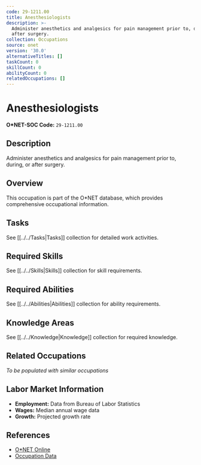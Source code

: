 ```yaml
---
code: 29-1211.00
title: Anesthesiologists
description: >-
  Administer anesthetics and analgesics for pain management prior to, during, or
  after surgery.
collection: Occupations
source: onet
version: '30.0'
alternativeTitles: []
taskCount: 0
skillCount: 0
abilityCount: 0
relatedOccupations: []
---
```

# Anesthesiologists

**O*NET-SOC Code:** `29-1211.00`

## Description

Administer anesthetics and analgesics for pain management prior to, during, or after surgery.

## Overview

This occupation is part of the O*NET database, which provides comprehensive occupational information.

## Tasks

See [[../../Tasks|Tasks]] collection for detailed work activities.

## Required Skills

See [[../../Skills|Skills]] collection for skill requirements.

## Required Abilities

See [[../../Abilities|Abilities]] collection for ability requirements.

## Knowledge Areas

See [[../../Knowledge|Knowledge]] collection for required knowledge.

## Related Occupations

*To be populated with similar occupations*

## Labor Market Information

- **Employment:** Data from Bureau of Labor Statistics
- **Wages:** Median annual wage data
- **Growth:** Projected growth rate

## References

- [O*NET Online](https://www.onetonline.org/link/summary/29-1211.00)
- [Occupation Data](https://www.onetcenter.org/)
